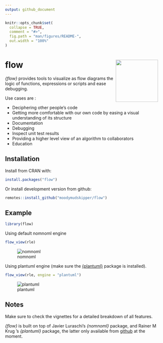 ```yaml
---
output: github_document
---
```


<!-- badges: start -->
<!-- [![Travis build status](https://travis-ci.org/moodymudskipper/flow.svg?branch=master)](https://travis-ci.org/moodymudskipper/flow) -->
<!-- [![Codecov test coverage](https://codecov.io/gh/moodymudskipper/flow/branch/master/graph/badge.svg)](https://codecov.io/gh/moodymudskipper/flow?branch=master) -->
<!-- badges: end -->


```r
knitr::opts_chunk$set(
  collapse = TRUE,
  comment = "#>",
  fig.path = "man/figures/README-",
  out.width = "100%"
)
```

# flow <img src='man/figures/logo.png' align="right" height="139" />

*{flow}* provides tools to visualize as flow diagrams the logic of functions, 
expressions or scripts and ease debugging.

Use cases are : 

* Deciphering other people's code
* Getting more comfortable with our own code by easing a visual understanding of its structure
* Documentation
* Debugging
* Inspect unit test results
* Providing a higher level view of an algorithm to collaborators
* Education

## Installation

Install from CRAN with:

``` r
install.packages("flow")
```

Or install development version from github:

``` r
remotes::install_github("moodymudskipper/flow")
```
## Example

```r
library(flow)
```

Using default nomnoml engine

```r
flow_view(rle)
```

![nomnoml](man/figures/README_nomnoml.png)

Using plantuml engine (make sure the [{plantuml}](https://github.com/rkrug/plantuml) package is installed).

```r
flow_view(rle, engine = "plantuml")
```

![plantuml](man/figures/README_plantuml.png)

## Notes

Make sure to check the vignettes for a detailed breakdown of all features.


*{flow}* is built on top of Javier Luraschi's *{nomnoml}* package, and 
Rainer M Krug 's *{plantuml}* package, the latter only available from 
[github](https://github.com/rkrug/plantuml)
at the moment.
